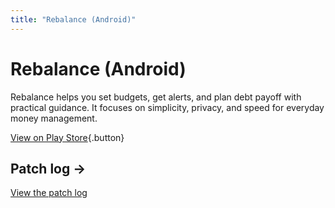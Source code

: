```yaml
---
title: "Rebalance (Android)"
---
```


# Rebalance (Android)

Rebalance helps you set budgets, get alerts, and plan debt payoff with practical guidance. It focuses on simplicity, privacy, and speed for everyday money management.

[View on Play Store](https://play.google.com/store/apps/details?id=com.wealthdial.app){.button}

## Patch log →

[View the patch log](/apps/rebalance/changelog)
